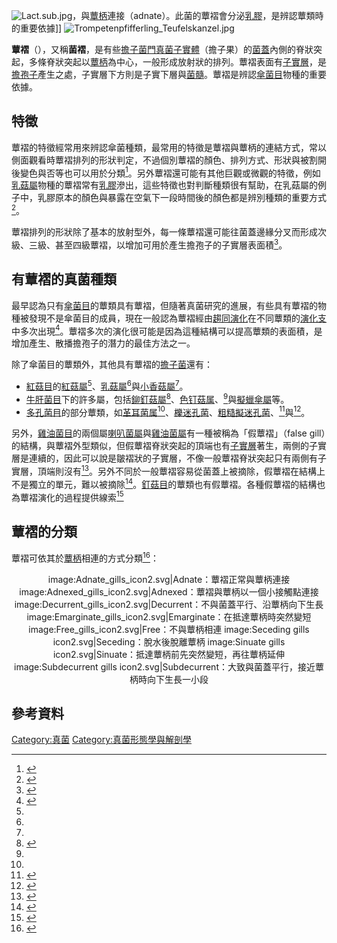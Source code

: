 [[File:Lact.sub.jpg|thumb]]，與[[蕈柄|蕈柄]]連接（adnate）。此菌的蕈褶會分泌[[乳膠|乳膠]]，是辨認蕈類時的重要依據]]
[[File:Trompetenpfifferling_Teufelskanzel.jpg|thumb]]

'''蕈褶'''（{{lang-en|lamella, gill}}），又稱'''菌褶'''，是有些[[擔子菌門|擔子菌門]][[真菌|真菌]][[子實體|子實體]]（擔子果）的[[菌蓋|菌蓋]]內側的脊狀突起，多條脊狀突起以[[蕈柄|蕈柄]]為中心，一般形成放射狀的排列。蕈褶表面有[[子實層|子實層]]，是[[擔孢子|擔孢子]]產生之處，子實層下方則是子實下層與[[菌髓|菌髓]]。蕈褶是辨認[[傘菌目|傘菌目]]物種的重要依據。

==特徵==
蕈褶的特徵經常用來辨認傘菌種類，最常用的特徵是蕈褶與蕈柄的連結方式，常以側面觀看時蕈褶排列的形狀判定，不過個別蕈褶的顏色、排列方式、形狀與被割開後變色與否等也可以用於分類<ref>{{cite web|url=http://www.mushroomexpert.com/glossary.html|title=Glossary of Mycological Terms|publisher=MushroomExpert.com}}</ref>。另外蕈褶還可能有其他巨觀或微觀的特徵，例如[[乳菇屬|乳菇屬]]物種的蕈褶常有[[乳膠|乳膠]]滲出，這些特徵也對判斷種類很有幫助，在乳菇屬的例子中，乳膠原本的顏色與暴露在空氣下一段時間後的顏色都是辨別種類的重要方式<ref name="Lactarius">{{cite web|url=http://www.mushroomexpert.com/lactarius.html|title=The Genus Lactarius|publisher=MushroomExpert.com}}</ref>。

蕈褶排列的形狀除了基本的放射型外，每一條蕈褶還可能往菌蓋邊緣分叉而形成次級、三級、甚至四級蕈褶，以增加可用於產生擔孢子的子實層表面積<ref>{{cite journal|title=Why mushrooms form gills: efficiency of the lamellate morphology|author=Fischer MW, Money NP|publisher=Fungal Biology||volume=114 |issue=1 |pages=57–63| year=2010|DOI=10.1016/j.mycres.2009.10.006|PMID=20965062}}</ref>。

==有蕈褶的真菌種類==
最早認為只有[[傘菌目|傘菌目]]的蕈類具有蕈褶，但隨著真菌研究的進展，有些具有蕈褶的物種被發現不是傘菌目的成員，現在一般認為蕈褶經由[[趨同演化|趨同演化]]在不同蕈類的[[演化支|演化支]]中多次出現<ref name="Hibbett">{{cite journal|title=Evolution of gilled mushrooms and puffballs inferred from ribosomal DNA sequences|author=Hibbett DS, Pine EM, Langer E, Langer G, Donoghue MJ.|publisher=[[PNAS|PNAS]]|year=1997|volume=94|issue=22|page=12002-6}}</ref>。蕈褶多次的演化很可能是因為這種結構可以提高蕈類的表面積，是增加產生、散播擔孢子的潛力的最佳方法之一。

除了傘菌目的蕈類外，其他具有蕈褶的[[擔子菌門|擔子菌]]還有：
*[[紅菇目|紅菇目]]的[[紅菇屬|紅菇屬]]<ref name="Hibbett"></ref>、[[乳菇屬|乳菇屬]]<ref name="Lactarius"></ref>與[[小香菇屬|小香菇屬]]<ref name="Hibbett"></ref>。
*[[牛肝菌目|牛肝菌目]]下的許多屬，包括[[鉚釘菇屬|鉚釘菇屬]]<ref>{{cite journal|author=Orson KM, Jr.|title=The Genus Gomphidius with a Revised Description of the Gomphidiaceae and a Key to the Genera|
publisher=Mycologia|volume=63|issue=6|page=1129-1163|year=1971}}</ref>、[[色钉菇属|色钉菇属]]、{{link-en|椿菇屬|Paxillus}}<ref name="Hibbett"></ref>與[[擬蠟傘屬|擬蠟傘屬]]等。
*[[多孔菌目|多孔菌目]]的部分蕈類，如[[革耳菌属|革耳菌属]]<ref name="Hibbett"></ref>、[[櫟迷孔菌|櫟迷孔菌]]、[[粗糙擬迷孔菌|粗糙擬迷孔菌]]、{{link-en|桦革褶菌|Trametes betulina}}<ref>{{cite web|url=http://healing-mushrooms.net/archives/lenzites-betulina-l-fr.html|title=''Lenzites betulina''|publisher=Medicinal Healing Mushrooms}}</ref>與{{link-en|篱边粘褶菌|Gloeophyllum sepiarium}}<ref>{{cite web|url=http://www.mycobank.org/BioloMICS.aspx?TableKey=14682616000000063&Rec=48369&Fields=All|title=''Gloeophyllum subferrugineum''|publisher=[[MycoBank|MycoBank]]}}</ref>。

另外，[[雞油菌目|雞油菌目]]的兩個屬[[喇叭菌屬|喇叭菌屬]]與[[雞油菌屬|雞油菌屬]]有一種被稱為「假蕈褶」（false gill）的結構，與蕈褶外型類似，但假蕈褶脊狀突起的頂端也有[[子實層|子實層]]著生，兩側的子實層是連續的，因此可以說是皺褶狀的子實層，不像一般蕈褶脊狀突起只有兩側有子實層，頂端則沒有<ref name=TomVolk>{{cite web|url=http://botit.botany.wisc.edu/toms_fungi/jan2008.html|title=Craterellus tubaeformis---- Tubies, in honor of mushroom forays and fairs in California.|author=Tom Volk|year=2008}}</ref>。另外不同於一般蕈褶容易從菌蓋上被摘除，假蕈褶在結構上不是獨立的單元，難以被摘除<ref>{{cite web|url=https://www.mushroom-appreciation.com/chanterelle-mushrooms.html|title=Identification of Chanterelle Mushrooms|publisher=Mushroom Appreciation}}</ref>。[[釘菇目|釘菇目]]{{link-en|釘菇屬|Gomphus}}的蕈類也有假蕈褶。各種假蕈褶的結構也為蕈褶演化的過程提供線索<ref name=Moncalvo>{{cite journal
 |authors=Moncalvo JM, Nilsson RH, Koster B, Dunham SM, Bernauer T, Matheny PB, Porter TM, Margaritescu S, Weiss M, Garnica S, Danell E, Langer G, Langer E, Larsson E, Larsson KH, Vilgalys R. 
 |title=The cantharelloid clade: dealing  with incongruent gene trees and phylogenetic reconstruction methods 
 |journal=Mycologia 
 |volume=98 
 |issue=6 
 |pages=937–948 
 |year=2006 
 |doi=10.3852/mycologia.98.6.937 
 |pmid=17486970 
}}</ref>

==蕈褶的分類==
蕈褶可依其於[[蕈柄|蕈柄]]相連的方式分類<ref>{{Cite web|title=gill attachment|url=http://www.mushroomthejournal.com/greatlakesdata/Terms/gilla497.html|publisher=The Great Lakes Nexus}}</ref>：
<div align="center"><gallery>
image:Adnate_gills_icon2.svg|Adnate：蕈褶正常與蕈柄連接
image:Adnexed_gills_icon2.svg|Adnexed：蕈褶與蕈柄以一個小接觸點連接
image:Decurrent_gills_icon2.svg|Decurrent：不與菌蓋平行、沿蕈柄向下生長
image:Emarginate_gills_icon2.svg|Emarginate：在抵達蕈柄時突然變短
image:Free_gills_icon2.svg|Free：不與蕈柄相連
image:Seceding gills icon2.svg|Seceding：脫水後脫離蕈柄
image:Sinuate gills icon2.svg|Sinuate：抵達蕈柄前先突然變短，再往蕈柄延伸
image:Subdecurrent gills icon2.svg|Subdecurrent：大致與菌蓋平行，接近蕈柄時向下生長一小段
</gallery></div>

==參考資料==
{{Portal|真菌}}
{{Reflist|2}}

{{真菌}}

[[Category:真菌|Category:真菌]]
[[Category:真菌形態學與解剖學|Category:真菌形態學與解剖學]]